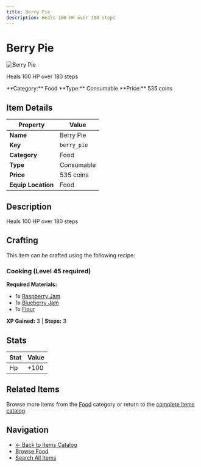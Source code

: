 ```yaml
---
title: Berry Pie
description: Heals 100 HP over 180 steps
---
```


# Berry Pie

<div className="flex items-start gap-6 mb-8">
  <div className="flex-shrink-0">
    <img src="/assets/resources/cooking/berry_pie.png" alt="Berry Pie" className="w-24 h-24 border rounded-lg" />
  </div>
  <div className="flex-1">
    <div className="space-y-2">
      <p className="text-lg text-muted-foreground">Heals 100 HP over 180 steps</p>
      <div className="flex flex-wrap gap-4 text-sm">
        <span className="px-2 py-1 bg-blue-100 dark:bg-blue-900 rounded-md">
          **Category:** Food
        </span>
        <span className="px-2 py-1 bg-green-100 dark:bg-green-900 rounded-md">
          **Type:** Consumable
        </span>
        <span className="px-2 py-1 bg-yellow-100 dark:bg-yellow-900 rounded-md">
          **Price:** 535 coins
        </span>
      </div>
    </div>
  </div>
</div>

## Item Details

| Property | Value |
|----------|-------|
| **Name** | Berry Pie |
| **Key** | `berry_pie` |
| **Category** | Food |
| **Type** | Consumable |
| **Price** | 535 coins |
| **Equip Location** | Food |

## Description

Heals 100 HP over 180 steps


## Crafting

This item can be crafted using the following recipe:

### Cooking (Level 45 required)

**Required Materials:**
- 1x [Raspberry Jam](/docs/resources/individual/raspberry_jam)
- 1x [Blueberry Jam](/docs/resources/individual/blueberry_jam)
- 1x [Flour](/docs/resources/individual/flour)

**XP Gained:** 3 | **Steps:** 3

## Stats

| Stat | Value |
|------|-------|
| Hp | +100 |


## Related Items

Browse more items from the [Food](/docs/items#food) category or return to the [complete items catalog](/docs/items).

## Navigation

- [← Back to Items Catalog](/docs/items)
- [Browse Food](/docs/items#food)
- [Search All Items](/search)
